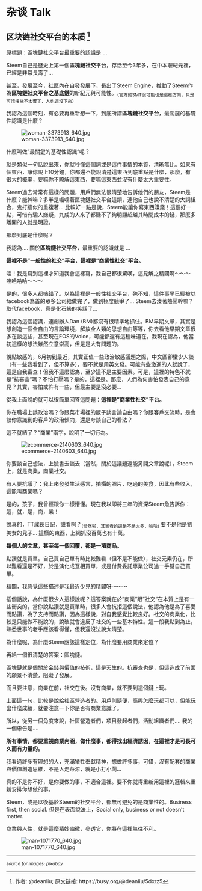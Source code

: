 # 杂谈 Talk {#talk}

## 区块链社交平台的本质 ^[作者: \@deanliu; 原文链接: https://busy.org/@deanliu/5dxrz5] {#steem-nature}

原標題：區塊鏈社交平台最重要的認識是 ...

Steem自己是歷史上第一個**區塊鏈社交平台**，存活至今3年多，在中本聰紀元裡，已經是非常長壽了...

甚至，發展至今，社區內在自發發展下，長出了Steem Engine，推動了Steem作為**區塊鏈社交平台之基底鏈**的新紀元與可能性。<sub>（官方的SMT很可能也是這樣方向，只是可惜樓梯不太響了，人也還沒下來）</sub>

我認為這個時刻，有必要再重新想一下，到底所謂**區塊鏈社交平台**，最關鍵的基礎性認識是什麼？

![woman-3373913_640.jpg](https://cdn.steemitimages.com/DQmVX614oeKfuYJXzn4xRBkMbRsbt36ffrtdEiZx2kYSoXN/woman-3373913_640.jpg)

什麼叫做"最關鍵的基礎性認識"呢？

就是類似一句話說出來，你就秒懂這個詞或是這件事情的本質，清晰無比。如果有個東西，讓你說上10分鐘，你都還不能說清楚這東西到底重點是什麼，那麼，有很大的概率，要嘛你不瞭解這東西，要嘛這東西並沒有什麼太大重要性。

Steem過去常常有這樣的問題，用戶們無法很清楚地告訴他們的朋友，Steem是什麼？能幹嘛？多半是囁嚅著區塊鏈社交平台這類，連他自己也說不清楚的大詞組合，鬼打牆似的重複著... 比較好一點是說，Steem能讓你寫東西賺錢！這個好一點，可惜有騙人嫌疑，九成的人來了都賺不了夠明顯超越其時間成本的錢，那麼多離開的人就是明證。

那麼到底是什麼呢？

我認為.... 關於**區塊鏈社交平台**，最重要的認識就是 ...

**這裡不是"一般性的社交"平台，這裡是"商業性社交"平台。**

哇！我是寫到這裡才知道我會這樣寫，我自己都很驚嘆，這見解之精闢啊～～～ 哇哈哈哈～～～

是的，很多人都搞錯了。以為這裡是一般性社交平台，殊不知，這件事早已經被以facebook為首的眾多公司給做完了，做到極度競爭了... Steem去湊著熱鬧幹嘛？取代facebook，真是化石級的笑話了...

我認為這個認識，連創辦人Dan (BM)都沒有很精準地抓住。BM早期文章，其實是想創造一個全自由的言論環境，解放全人類的思想自由等等，你去看他早期文章很多在談這些，甚至現在EOS的Voice，可能都還有這種味道在。我現在認為，他當初這樣的想法雖然立意崇高，但是是大有問題的。

說點敏感的，6月初到最近，其實正值一些政治敏感議題之際，中文區卻蠻少人談（有一些我看到了，但不算多），要不就是用英文發。可能有些激進的人就說了，這是自我審查！但我不這麼認為，至少這不是主要因素。可是，這裡的特色不就是"抗審查"嗎？不怕打壓嗎？是的，這裡是。那麼，人們為何害怕發表自己的意見？其實，害怕或許有一些，但最主要是沒必要...

從我上面說的就可以很簡單回答這問題：**這裡是"商業性社交"平台。**

你在職場上談政治嗎？你跟菜市場裡的販子談言論自由嗎？你跟客戶交流時，是會談你意識到的客戶的政治傾向，還是夸談自己的看法？

這不就結了？"商業"兩字，說明了一切行為。

![ecommerce-2140603_640.jpg](https://cdn.steemitimages.com/DQmYQJm8zaKBJezFwSgoh3a6bWjaxWpPcKRrxFPNDvWBmmU/ecommerce-2140603_640.jpg)

你要談自己想法，上臉書去談去（當然，關於這議題還能另開文章說呢），Steem上，就是商業，商業社交。

有人要抗議了：我上來發發生活感言，拍攝的照片，吃過的美食，因此有些收入，這能叫商業嗎？

是的，孩子，我曾經跟你一樣懵懂。現在我以即將三年的資深Steem魚告訴你：這，就，是，商，業！

說真的，TT成長日記，誰看啊？<sub>(當然啦，其實看的還是不是太多，哈哈)</sub> 要不是他是劉美女的兒子... 這樣的東西，上網抓沒百萬也有十萬。

**每個人的文章，甚至每一個回覆，都是一項商品。**

點讚就是買單。自己買自己單有時比較難看（但不是不能做），社交元素仍在，所以難看還是不好，於是演化成互相買單，或是付費委託專業公司過一手幫自己買單。

精闢，我感覺這些描述是我最近少見的精闢呀～～～

插個話說，為什麼很少人這樣說呢？這答案就在於"商業"跟"社交"在本質上是有一些衝突的，當你說點讚就是買單時，很多人會抗拒這個說法，他認為他是為了喜愛而點讚，為了支持而點讚，因為這樣說，對自我感覺比較良好。社交的商業化，比較是只能做不能說的，說破就會違反了社交的一些基本特性。這一段我點到為止，熟悉世事的老手應該看得懂，但我還沒法說太清楚。

為什麼呢，為什麼Steem應該這樣定位，為什麼要用商業來定位？

再給一個很清楚的答案：區塊鏈。

區塊鏈就是個關於金錢與價值的技術，這是天生的。抗審查也是，但這造成了前面的願景不清楚，阻礙了發展。

而且要注意，商業在前，社交在後。沒有商業，就不要到這個鏈上玩。

上面這一句，比較是說給社區營造者的。用戶則隨便，高興怎麼玩都可以，但能玩出什麼成績，就要注意一下你是否有商業意識了。

所以，從另一個角度來說，社區營造者們，項目發起者們，活動組織者們.... 我的一個忠告是....

**所有事情，都要重視商業內涵，做什麼事，都得找出經濟誘因，在這裡才是可長可久而有力量的。**

我看過許多有理想的人，充滿犧牲奉獻精神，想做許多事，可惜，沒有配套的商業與價值創造思維，不是人走茶涼，就是小打小鬧...

真的不是你不好，是你要做的事，不適合這裡。要不你就得重新用這裡的邏輯來重新安排你想做的事。

Steem，或是以後基於Steem的社交平台，都無可避免的是商業性的。Business first, then social. 但是在表面說法上，Social only, business or not doesn't matter.

商業與人性，就是這麼精妙幽微，參透它，你將在這裡無往不利。

![man-1071770_640.jpg](https://cdn.steemitimages.com/DQmbZtwc27YK5VWLKPmRd8zqDbR75X5hABQjrbjWdD1deKp/man-1071770_640.jpg)

---

<sub>_source for images: pixabay_</sub>


